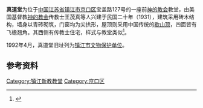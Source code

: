 {{文物保护单位
| 级别 = 市县级
| 省名 = 江苏省
| 市/县名 = 镇江市
| 图片 = [[File:Zhendao_Church_in_Zhenjiang_01_2013-04.JPG|220px]]<br><small>教堂北面，2013年4月</small>
| 名称 = 真道堂旧址
| 编号 = 不详
| 分类 = 近现代重要史迹及代表性建筑
| 时代 = 近代
| 所在 = 京口区宝盖路127号
| 登录 = 1992年4月
}}
'''真道堂'''为位于[[中国|中国]][[江苏省|江苏省]][[镇江市|镇江市]][[京口区|京口区]]宝盖路127号的一座前[[神的教会|神的教会]]教堂，由美国基督教[[神的教会|神的教会]]传教士王茂真等人兴建于民国二十年（1931），建筑采用砖木结构，墙身以青砖砌筑，门窗均为尖拱形，屋顶则采用中国传统的[[歇山顶|歇山顶]]，四面皆有飞檐翘角。其西侧有传教士住宅，样式与教堂类似<ref>{{cite web|url=http://szb.zhenjiang.gov.cn/htmA/fangzhi/zj/2201.htm|title=《镇江市志-建筑业》|accessdate=2013-04-14|work=|publisher=镇江市志|archive-url=https://web.archive.org/web/20110904162801/http://szb.zhenjiang.gov.cn/htmA/fangzhi/zj/2201.htm|archive-date=2011-09-04|dead-url=yes}}</ref>。

1992年4月，真道堂旧址列为[[镇江市文物保护单位|镇江市文物保护单位]]。

==参考资料==
{{reflist|2}}
{{Jiangsu-stub}}
{{DEFAULTSORT:Z}}
[[Category:镇江新教教堂|Category:镇江新教教堂]]
[[Category:京口区|Category:京口区]]